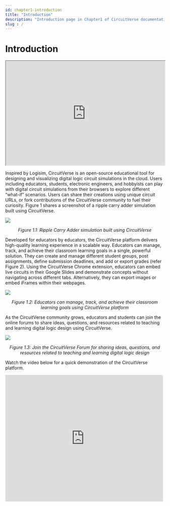 ```yaml
---
id: chapter1-introduction
title: "Introduction"
description: "Introduction page in Chapter1 of CircuitVerse documentation."
slug : /
---
```


# Introduction

<iframe
  width="100%"
  height="330px"
  src="https://circuitverse.org/simulator/embed/701"
  id="projectPreview"
  scrolling="no"
  webkitAllowFullScreen
  mozAllowFullScreen
  allowFullScreen
>
  {" "}
</iframe>

Inspired by Logisim, CircuitVerse is an open-source educational tool for designing and visualizing digital logic circuit simulations in the cloud. Users including educators, students, electronic engineers, and hobbyists can play with digital circuit simulations from their browsers to explore different “what-if” scenarios. Users can share their creations using unique circuit URLs, or fork contributions of the CircuitVerse community to fuel their curiosity. Figure 1 shares a screenshot of a ripple carry adder simulation built using CircuitVerse.

![](/img/img_chapter1/1.1.png)

<div align="center">
  <em>Figure 1.1: Ripple Carry Adder simulation built using CircuitVerse</em>
</div>

Developed for educators by educators, the CircuitVerse platform delivers high-quality learning experience in a scalable way. Educators can manage, track, and achieve their classroom learning goals in a single, powerful solution. They can create and manage different student groups, post assignments, define submission deadlines, and add or export grades (refer Figure 2). Using the CircuitVerse Chrome extension, educators can embed live circuits in their Google Slides and demonstrate concepts without navigating across different tabs. Alternatively, they can export images or embed iFrames within their webpages.

![](/img/img_chapter1/1.2.png)

<div align="center">
  <em>
    Figure 1.2: Educators can manage, track, and achieve their classroom
    learning goals using CircuitVerse platform
  </em>
</div>

As the CircuitVerse community grows, educators and students can join the online forums to share ideas, questions, and resources related to teaching and learning digital logic design using CircuitVerse.

![](/img/img_chapter1/1.3.png)

<div align="center">
  <em>
    Figure 1.3: Join the CircuitVerse Forum for sharing ideas,
    questions, and resources related to teaching and learning digital logic
    design
  </em>
</div>

Watch the video below for a quick demonstration of the CircuitVerse platform.

<div>
  <iframe
    width="500px"
    height="400px"
    src="https://www.youtube.com/embed/3Df-2Cn_80A"
    frameborder="0"
    scrolling="no"
    webkitAllowFullScreen
    mozAllowFullScreen
    allowFullScreen
  ></iframe>
</div>
